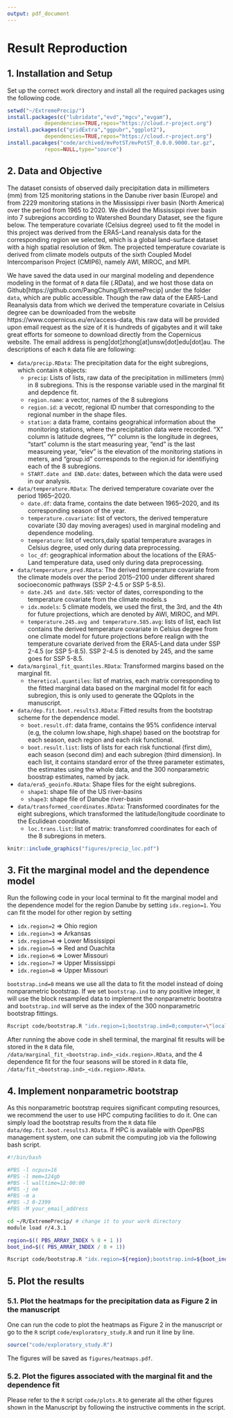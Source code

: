 ```yaml
---
output: pdf_document
---
```


# Result Reproduction
## 1. Installation and Setup
Set up the correct work directory and install all the required packages using the following code.

```r
setwd("~/ExtremePrecip/")
install.packages(c("lubridate","evd","mgcv","evgam"),
            dependencies=TRUE,repos="https://cloud.r-project.org")
install.packages(c("gridExtra","ggpubr","ggplot2"),
            dependencies=TRUE,repos="https://cloud.r-project.org")
install.pacakges("code/archived/mvPotST/mvPotST_0.0.0.9000.tar.gz",
            repos=NULL,type="source")
```

## 2. Data and Objective
The dataset consists of observed daily precipitation data in millimeters (mm) from 125 monitoring stations in the Danube river basin (Europe) and from 2229 monitoring stations in the Mississippi river basin (North America) over the period from 1965 to 2020. We divided the Mississippi river basin into 7 subregions according to Watershed Boundary Dataset, see the figure below. The temperature covariate (Celsius degree) used to fit the model in this project was derived from the ERA5-Land reanalysis data for the corresponding region we selected, which is a global land-surface dataset with a high spatial resolution of 9km. The projected temperature covariate is derived from climate models outputs of the sixth Coupled Model Intercomparison Project (CMIP6), namely AWI, MIROC, and MPI.

We have saved the data used in our marginal modeling and dependence modeling in the format of `R` data file (.RData), and we host those data on Github[https://github.com/PangChung/ExtremePrecip] under the folder `data`, which are public accessible. Though the raw data of the EAR5-Land Reanalysis data from which we derived the temperature covariate in Celsius degree can be downloaded from the website https://www.copernicus.eu/en/access-data, this raw data will be provided upon email request as the size of it is hundreds of gigabytes and it will take great efforts for someone to download directly from the Copernicus website. The email address is peng[dot]zhong[at]unsw[dot]edu[dot]au. The descriptions of each `R` data file are following:

* `data/precip.RData`: The precipitation data for the eight subregions, which contain `R` objects:
   + `precip`: Lists of lists, raw data of the precipitation in millimeters (mm) in 8 subregions. This is the response variable used in the marginal fit and depdence fit.
   + `region.name`: a vector, names of the 8 subregions
   + `region.id`: a vecotr, regional ID number that corresponding to the regional number in the shape files.
   + `station`: a data frame, contains geograhical information about the monitoring stations, where the precipitation data were recorded. "X" column is latitude degrees, "Y" column is the longitude in degrees, "start" column is the start measuring year, "end" is the last measureing year, "elev" is the elevation of the monitoring stations in meters, and "group.id" corresponds to the region.id for identifiying each of the 8 subregions.  
   + `START.date and END.date`: dates, between which the data were used in our analysis. 
* `data/temperature.RData`: The derived temperature covariate over the period 1965--2020.
    + `date.df`: data frame, contains the date between 1965--2020, and its corresponding season of the year. 
    + `temperature.covariate`: list of vectors, the derived temperature covariate (30 day moving averages) used in marginal modeling and dependence modeling.
    + `temperature`: list of vectors,daily spatial temperature avarages in Celsius degree, used only during data preprocessing. 
    + `loc_df`: geographical information about the locations of the ERA5-Land temperature data, used only during data preprocessing. 
* `data/temperature_pred.RData`: The derived temperature covariate from the climate models over the period 2015--2100 under different shared socioeconomic pathways (SSP 2-4.5 or SSP 5-8.5).
    + `date.245 and date.585`: vector of dates, corresponding to the temperature covariate from the climate models.s 
    + `idx.models`: 5 climate models, we used the first, the 3rd, and the 4th for future projections, which are denoted by AWI, MIROC, and MPI. 
    + `temperature.245.avg and temperature.585.avg`: lists of list, each list contains the derived temperature covariate in Celsius degree from one climate model for future projections before realign with the temperature covariate derived from the ERA5-Land data under SSP 2-4.5 (or SSP 5-8.5). SSP 2-4.5 is denoted by 245, and the same goes for SSP 5-8.5.    
* `data/marginal_fit_quantiles.RData`: Transformed margins based on the marginal fit. 
    + `theretical.quantiles`: list of matrixs, each matrix corresponding to the fitted marginal data based on the marginal model fit for each subregion, this is only used to generate the QQplots in the manuscript. 
* `data/dep.fit.boot.results3.RData`: Fitted results from the bootstrap scheme for the dependence model.
    + `boot.result.df`: data frame, contains the 95\% confidence interval (e.g, the column low.shape, high.shape) based on the bootstrap for each season, each region and each risk functional. 
    + `boot.result.list`: lists of lists for each risk functional (first dim), each season (second dim) and each subregion (third dimension). In each list, it contains standard error of the three parameter estimates,  the estimates using the whole data, and the 300 nonparametric boostrap estimates, named by jack.  
* `data/era5_geoinfo.RData`: Shape files for the eight subregions. 
    + `shape1`: shape file of the US river-basins
    + `shape3`: shape file of Danube river-basin
* `data/transformed_coordinates.RData`: Transformed coordinates for the eight subregions, which transformed the latitude/longitude coordinate to the Eculidean coordinate.  
    + `loc.trans.list`: list of matrix: transfomred coordinates for each of the 8 subregions in meters. 

```r
knitr::include_graphics("figures/precip_loc.pdf")
```

## 3. Fit the marginal model and the dependence model
Run the following code in your local terminal to fit the marginal model and the dependence model for the region Danube by setting `idx.region=1`. You can fit the model for other region by setting

* `idx.region=2` $\Rightarrow$ Ohio region
* `idx.region=3` $\Rightarrow$ Arkansas
* `idx.region=4` $\Rightarrow$ Lower Mississippi
* `idx.region=5` $\Rightarrow$ Red and Ouachita
* `idx.region=6` $\Rightarrow$ Lower Missouri
* `idx.region=7` $\Rightarrow$ Upper Mississippi
* `idx.region=8` $\Rightarrow$ Upper Missouri

`bootstrap.ind=0` means we use all the data to fit the model instead of doing nonparametric bootstrap. If we set `bootstrap.ind` to any positive integer, it will use the block resampled data to implement the nonparametric bootstra and `bootstrap.ind` will serve as the index of the 300 nonparametric bootstrap fittings.

```bash
Rscript code/bootstrap.R "idx.region=1;bootstrap.ind=0;computer=\"local\""
```

After running the above code in shell terminal, the marginal fit results will be stored in the `R` data file, `/data/marginal_fit_<bootstrap.ind>_<idx.region>.RData`, and the 4 dependence fit for the four seasons will be stored in `R` data file, `/data/fit_<bootstrap.ind>_<idx.region>.RData`.

## 4. Implement nonparametric bootstrap 
As this nonparametric bootstrap requires significant computing resources, we recommend the user to use HPC computing facilities to do it. One can simply load the bootstrap results from the `R` data file `data/dep.fit.boot.results3.RData`. If HPC is available with OpenPBS management system, one can submit the computing job via the following bash script.

```bash
#!/bin/bash

#PBS -l ncpus=16
#PBS -l mem=124gb
#PBS -l walltime=12:00:00
#PBS -j oe 
#PBS -m a
#PBS -J 0-2399
#PBS -M your_email_address

cd ~/R/ExtremePrecip/ # change it to your work directory 
module load r/4.3.1

region=$(( PBS_ARRAY_INDEX % 8 + 1 ))
boot_ind=$(( PBS_ARRAY_INDEX / 8 + 1))

Rscript code/bootstrap.R "idx.region=${region};bootstrap.ind=${boot_ind};computer=\"hpc\"" 
```

## 5. Plot the results
### 5.1. Plot the heatmaps for the precipitation data as Figure 2 in the manuscript
One can run the code to plot the heatmaps as Figure 2 in the manuscript or go to the `R` script `code/exploratory_study.R` and run it line by line.

```r
source("code/exploratory_study.R")
```

The figures will be saved as `figures/heatmaps.pdf`.

### 5.2. Plot the figures associated with the marginal fit and the dependence fit 
Please refer to the `R` script `code/plots.R` to generate all the other figures shown in the Manuscript by following the instructive comments in the script. 